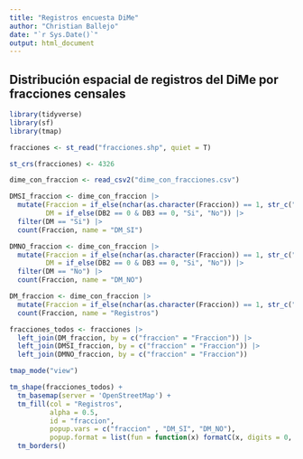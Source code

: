 ```yaml
---
title: "Registros encuesta DiMe"
author: "Christian Ballejo"
date: "`r Sys.Date()`"
output: html_document
---
```


## Distribución espacial de registros del DiMe por fracciones censales

```r
library(tidyverse)
library(sf)
library(tmap)

fracciones <- st_read("fracciones.shp", quiet = T)

st_crs(fracciones) <- 4326

dime_con_fraccion <- read_csv2("dime_con_fracciones.csv")

DMSI_fraccion <- dime_con_fraccion |> 
  mutate(Fraccion = if_else(nchar(as.character(Fraccion)) == 1, str_c("0", as.character(Fraccion)), as.character(Fraccion)),
         DM = if_else(DB2 == 0 & DB3 == 0, "Si", "No")) |> 
  filter(DM == "Si") |> 
  count(Fraccion, name = "DM_SI") 

DMNO_fraccion <- dime_con_fraccion |> 
  mutate(Fraccion = if_else(nchar(as.character(Fraccion)) == 1, str_c("0", as.character(Fraccion)), as.character(Fraccion)),
         DM = if_else(DB2 == 0 & DB3 == 0, "Si", "No")) |> 
  filter(DM == "No") |> 
  count(Fraccion, name = "DM_NO")

DM_fraccion <- dime_con_fraccion |> 
  mutate(Fraccion = if_else(nchar(as.character(Fraccion)) == 1, str_c("0", as.character(Fraccion)), as.character(Fraccion))) |> 
  count(Fraccion, name = "Registros")

fracciones_todos <- fracciones |> 
  left_join(DM_fraccion, by = c("fraccion" = "Fraccion")) |> 
  left_join(DMSI_fraccion, by = c("fraccion" = "Fraccion")) |> 
  left_join(DMNO_fraccion, by = c("fraccion" = "Fraccion"))

tmap_mode("view") 

tm_shape(fracciones_todos) +
  tm_basemap(server = 'OpenStreetMap') +
  tm_fill(col = "Registros", 
          alpha = 0.5, 
          id = "fraccion", 
          popup.vars = c("fraccion" , "DM_SI", "DM_NO"), 
          popup.format = list(fun = function(x) formatC(x, digits = 0, format = "f"))) +
  tm_borders()


```

